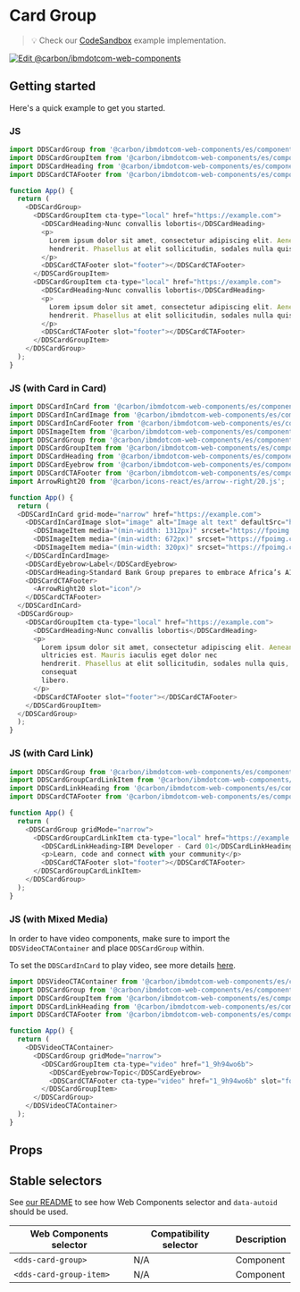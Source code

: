 
# Card Group

> 💡 Check our
> [CodeSandbox](https://githubbox.com/carbon-design-system/carbon-for-ibm-dotcom/tree/main/packages/web-components/examples/codesandbox/components-react/card-group)
> example implementation.

[![Edit @carbon/ibmdotcom-web-components](https://codesandbox.io/static/img/play-codesandbox.svg)](https://githubbox.com/carbon-design-system/carbon-for-ibm-dotcom/tree/main/packages/web-components/examples/codesandbox/components-react/card-group)

## Getting started

Here's a quick example to get you started.

### JS

```javascript
import DDSCardGroup from '@carbon/ibmdotcom-web-components/es/components-react/card-group/card-group.js';
import DDSCardGroupItem from '@carbon/ibmdotcom-web-components/es/components-react/card-group/card-group-item.js';
import DDSCardHeading from '@carbon/ibmdotcom-web-components/es/components-react/card/card-heading.js';
import DDSCardCTAFooter from '@carbon/ibmdotcom-web-components/es/components-react/cta/card-cta-footer.js';

function App() {
  return (
    <DDSCardGroup>
      <DDSCardGroupItem cta-type="local" href="https://example.com">
        <DDSCardHeading>Nunc convallis lobortis</DDSCardHeading>
        <p>
          Lorem ipsum dolor sit amet, consectetur adipiscing elit. Aenean et ultricies est. Mauris iaculis eget dolor nec
          hendrerit. Phasellus at elit sollicitudin, sodales nulla quis, consequat libero.
        </p>
        <DDSCardCTAFooter slot="footer"></DDSCardCTAFooter>
      </DDSCardGroupItem>
      <DDSCardGroupItem cta-type="local" href="https://example.com">
        <DDSCardHeading>Nunc convallis lobortis</DDSCardHeading>
        <p>
          Lorem ipsum dolor sit amet, consectetur adipiscing elit. Aenean et ultricies est. Mauris iaculis eget dolor nec
          hendrerit. Phasellus at elit sollicitudin, sodales nulla quis, consequat libero.
        </p>
        <DDSCardCTAFooter slot="footer"></DDSCardCTAFooter>
      </DDSCardGroupItem>
    </DDSCardGroup>
  );
}
```

### JS (with Card in Card)

```javascript
import DDSCardInCard from '@carbon/ibmdotcom-web-components/es/components-react/card-in-card/card-in-card.js';
import DDSCardInCardImage from '@carbon/ibmdotcom-web-components/es/components-react/card-in-card/card-in-card-image.js';
import DDSCardInCardFooter from '@carbon/ibmdotcom-web-components/es/components-react/card-in-card/card-in-card-footer.js';
import DDSImageItem from '@carbon/ibmdotcom-web-components/es/components-react/image/image-item.js'
import DDSCardGroup from '@carbon/ibmdotcom-web-components/es/components-react/card-group/card-group.js';
import DDSCardGroupItem from '@carbon/ibmdotcom-web-components/es/components-react/card-group/card-group-item.js';
import DDSCardHeading from '@carbon/ibmdotcom-web-components/es/components-react/card/card-heading.js';
import DDSCardEyebrow from '@carbon/ibmdotcom-web-components/es/components-react/card/card-eyebrow.js';
import DDSCardCTAFooter from '@carbon/ibmdotcom-web-components/es/components-react/cta/card-cta-footer.js';
import ArrowRight20 from '@carbon/icons-react/es/arrow--right/20.js';

function App() {
  return (
  <DDSCardInCard grid-mode="narrow" href="https://example.com">
    <DDSCardInCardImage slot="image" alt="Image alt text" defaultSrc="https://fpoimg.com/480x360?text=4:3&bg_color=ee5396&text_color=161616">
      <DDSImageItem media="(min-width: 1312px)" srcset="https://fpoimg.com/1312x738?text=16:9&bg_color=ee5396&text_color=161616"> </DDSImageItem>
      <DDSImageItem media="(min-width: 672px)" srcset="https://fpoimg.com/960x540?text=16:9&bg_color=ee5396&text_color=161616"> </DDSImageItem>
      <DDSImageItem media="(min-width: 320px)" srcset="https://fpoimg.com/480x360?text=4:3&bg_color=ee5396&text_color=161616"> </DDSImageItem>
    </DDSCardInCardImage>
    <DDSCardEyebrow>Label</DDSCardEyebrow>
    <DDSCardHeading>Standard Bank Group prepares to embrace Africa’s AI opportunity</DDSCardHeading>
    <DDSCardCTAFooter>
      <ArrowRight20 slot="icon"/>
    </DDSCardCTAFooter>
  </DDSCardInCard>
  <DDSCardGroup>
    <DDSCardGroupItem cta-type="local" href="https://example.com">
      <DDSCardHeading>Nunc convallis lobortis</DDSCardHeading>
      <p>
        Lorem ipsum dolor sit amet, consectetur adipiscing elit. Aenean et
        ultricies est. Mauris iaculis eget dolor nec
        hendrerit. Phasellus at elit sollicitudin, sodales nulla quis,
        consequat
        libero.
      </p>
      <DDSCardCTAFooter slot="footer"></DDSCardCTAFooter>
    </DDSCardGroupItem>
  </DDSCardGroup>
  );
}
```

### JS (with Card Link)

```javascript
import DDSCardGroup from '@carbon/ibmdotcom-web-components/es/components-react/card-group/card-group.js';
import DDSCardGroupCardLinkItem from '@carbon/ibmdotcom-web-components/es/components-react/card-group/card-group-card-link-item.js';
import DDSCardLinkHeading from '@carbon/ibmdotcom-web-components/es/components-react/card/card-link-heading.js';
import DDSCardCTAFooter from '@carbon/ibmdotcom-web-components/es/components-react/cta/card-cta-footer.js';

function App() {
  return (
    <DDSCardGroup gridMode="narrow">
      <DDSCardGroupCardLinkItem cta-type="local" href="https://example.com" pattern-background>
        <DDSCardLinkHeading>IBM Developer - Card 01</DDSCardLinkHeading>
        <p>Learn, code and connect with your community</p>
        <DDSCardCTAFooter slot="footer"></DDSCardCTAFooter>
      </DDSCardGroupCardLinkItem>
    </DDSCardGroup>
  );
}
```

### JS (with Mixed Media)

In order to have video components, make sure to import the `DDSVideoCTAContainer` and place `DDSCardGroup` within.

To set the `DDSCardInCard` to play video, see more details [here](http://ibmdotcom-web-components-react.mybluemix.net/?path=/docs/components-card-in-card--default).

```javascript
import DDSVideoCTAContainer from '@carbon/ibmdotcom-web-components/es/components-react/cta/video-cta-container';
import DDSCardGroup from '@carbon/ibmdotcom-web-components/es/components-react/card-group/card-group.js';
import DDSCardGroupItem from '@carbon/ibmdotcom-web-components/es/components-react/card-group/card-group-item.js';
import DDSCardLinkHeading from '@carbon/ibmdotcom-web-components/es/components-react/card/card-link-heading.js';
import DDSCardCTAFooter from '@carbon/ibmdotcom-web-components/es/components-react/cta/card-cta-footer.js';

function App() {
  return (
    <DDSVideoCTAContainer>
      <DDSCardGroup gridMode="narrow">
        <DDSCardGroupItem cta-type="video" href="1_9h94wo6b">
          <DDSCardEyebrow>Topic</DDSCardEyebrow>
          <DDSCardCTAFooter cta-type="video" href="1_9h94wo6b" slot="footer"></DDSCardCTAFooter>
        </DDSCardGroupItem>
      </DDSCardGroup>
    </DDSVideoCTAContainer>
  );
}
```

## Props

<Props of={PropTypesRef} />

## Stable selectors

See [our README](https://github.com/carbon-design-system/carbon-for-ibm-dotcom/tree/main/packages/web-components#stable-selectors-for-analytics-and-integratione2e-testing-in-web-components) to see how Web Components selector and `data-autoid` should be used.

| Web Components selector | Compatibility selector | Description |
| ----------------------- | ---------------------- | ----------- |
| `<dds-card-group>`      | N/A                    | Component   |
| `<dds-card-group-item>` | N/A                    | Component   |

<Description markdown={contributing} />
